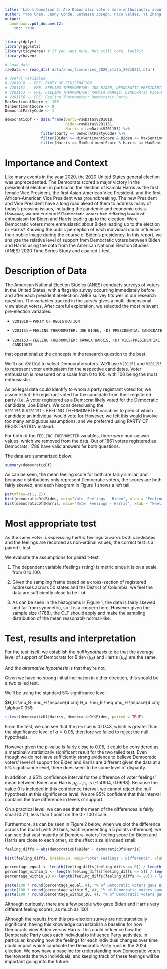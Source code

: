 ```yaml
---
title: 'Lab 1 Question 2: Are Democratic voters more enthusiastic about Joe Biden or Kamala Harris?'
author: "Yao Chen, Jenny Conde, Satheesh Joseph, Paco Valdez, Yi Zhang"
output: 
  bookdown::pdf_document2: 
    toc: true
---
```


\clearpage

```r
library(dplyr)
library(ggplot2) 
library(tidyverse) # if you want more, but still core, toolkit
library(haven)
```


```r
# Load data
rawData <- read_dta('data/anes_timeseries_2020_stata_20210211.dta')

# Useful variables
# V201018 -- PRE: PARTY OF REGISTRATION
# V201151 -- PRE: FEELING THERMOMETER: JOE BIDEN, DEMOCRATIC PRESIDENTIAL CANDIDATE
# V201153 -- PRE: FEELING THERMOMETER: KAMALA HARRIS, DEMOCRATIC VICE-PRESIDENTIAL CANDIDATE
# V201156 -- PRE: Feeling Thermometer: Democratic Party
MaxSentimentScore <- 100
MinSentimentScore <- 0
DemocratPartyCode <- 1

democraticDf <- data.frame(party=rawData$V201018,
                           Biden=rawData$V201151, 
                           Harris = rawData$V201153) %>% 
                filter(party == DemocratPartyCode) %>%
                filter(Biden >= MinSentimentScore & Biden <= MaxSentimentScore) %>%
                filter(Harris >= MinSentimentScore & Harris <= MaxSentimentScore)
```

# Importance and Context
Like many events in the year 2020, the 2020 United States general election was 
unprecedented. The Democrats scored a major victory in the presidential election;
in particular, the election of Kamala Harris as the first female Vice President, 
the first Asian-American Vice President,
and the first African-American Vice President was groundbreaking. 
The new President and Vice President have a long road ahead of them to address
many of today's pressing issues, including the pandemic and economic crisis. However, we 
are curious if Democratic voters had differing levels of enthusiasm for Biden and
Harris leading up to the election. Were Democratic voters more enthusiastic about Biden
leading up to the election or Harris? Knowing the public perception of each individual
could influence their public image during the course of Biden's presidency. 
In this report, we analyze the relative level of support
from Democratic voters between Biden and Harris using the data from the American
National Election Studies (ANES) 2020 Time Series Study and a paired t-test.


# Description of Data

The American National Election Studies (ANES) conducts surveys of voters in the 
United States, with a flagship survey occurring immediately before and after 
each presidential election. ANES survey fits well in our research question. The 
variables tracked in the survey gives a multi-dimensional view about voters.
After careful exploration, we selected the most relevant pre-election variables:

- `V201018` -- `PARTY OF REGISTRATION`

- `V201151` -- `FEELING THERMOMETER: JOE BIDEN, (D) PRESIDENTIAL CANDIDATE`

- `V201153` -- `FEELING THERMOMETER: KAMALA HARRIS, (D) VICE-PRESIDENTIAL CANDIDATE`

that operationalize the concepts in the research question to the best.

We'll use `V201018` to select Democratic voters. We'll use `V201151` and `V201153`
to represent voter enthusiasm for the respective candidates. Voter enthusiasm
is measured on a scale from 0 to 100, with 100 being the most enthusiastic.

As no legal data could identify to whom a party registrant voted for, we assume that the registrant voted for the candidate from their registered party (i.e. A voter registered as a Democrat likely voted for the Democratic candidate, Joe Biden). We considered using the  
`V201156` & `V201157` - FEELING THERMOMETER variables to predict which candidate 
an individual would vote for. However, we felt this would involve too many ambiguous
assumptions, and we preferred using PARTY OF REGISTRATION instead.

For both of the `FEELING THERMOMETER` variables, there were non-answer values,
which we removed from the data. Out of 1861 voters registered as Democrats,
1788 have valid answers for both questions.

The data are summarized below:

``` r
summary(democraticDf)
```

As can be seen, the mean feeling score for both are fairly similar, and because
distributions only represent Democratic voters, 
the scores are both fairly skewed, and each hisogram in Figure 1 shows a left tail.

``` r
par(mfrow=c(1, 2))
hist(democraticDf$Biden, main="Voter Feelings - Biden", xlab = "Feeling Score", ylab = "Number of people", col='blue')
hist(democraticDf$Harris, main="Voter Feelings - Harris", xlab = "Feeling Score", ylab = "Number of people",  col='red')
```


<!-- Our team also verified the credibility of the participant  -->
<!-- feeling to the Party, by cross-checking the participant loyalty to the Democratic -->
<!-- party using the variable V201156. -->


# Most appropriate test 
As the same voter is expressing her/his feelings towards both candidates and the
feelings are recorded as non-ordinal values,
the correct test is a paired t-test.

We evaluate the assumptions for paired t-test:

1. The dependent variable (feelings rating) is metric since it is on a scale from 0 to 100.

2. Given the sampling frame based on a cross-section of registered addresses across 50 states
and the District of Columbia, we feel the data are sufficiently close to be i.i.d.

3. As can be seen in the histograms in Figure 1, the data is fairly skewed and far from symmetric, so it is a concern here. However given the sample size (1788), the CLT should apply and make the sampling distribution of the mean reasonably normal-like.

#    Test, results and interpretation
For the test itself, we establish the *null hypothesis* to be that the average level of
support of Democrats for Biden ($\mu_B$) and Harris ($\mu_H$) are the same.

And *the alternative hypothesis* is that they're not.

Given we have no strong initial inclination in either direction, this should be a two tailed test.

We'll be using the standard $5\%$ significance level.

$H_0: \mu_B=\mu_H \hspace{4 cm} H_a: \mu_B \neq \mu_H \hspace{4 cm} \alpha=0.05$

```r
t.test(democraticDf$Harris, democraticDf$Biden, paired = TRUE)
```

From the test, we can see that the p-value is $0.0743$, which is greater than the
significance level of $\alpha = 0.05$, therefore we failed to reject the null hypothesis.

However given the p-value is fairly close to $0.05$, it could be considered as a
marginally statistically significant result for the two tailed test. Even though we do not have sufficiently strong evidence to
believe Democratic voters' level of support for Biden and Harris are different given the data
at a $5\%$ significance level, there does seem to be some level of disparity.

In addition, a 95% confidence interval for the difference of voter feelings' mean between Biden and Harris $\mu_B-\mu_H$ is (-1.4904, 0.0698). Because the value 0 is included in this
confidence interval, we cannot reject the null hypothesis at this significance level.
We are 95% confident that this interval contains the true difference in levels of support.

On a practical level, we can see that the mean of the differences is fairly small ($0.71$),
less than 1 point on the $0-100$ scale.

Furthermore, as can be seen in Figure 2 below, when we plot the difference across the board (with 20 bins, each
representing a 5 points difference), we can see that vast majority of Democrat voters' feeling score for
Biden and Harris are close to each other, so the effect size is indeed small.

``` r
feeling_diffs = abs(democraticDf$Biden - democraticDf$Harris)

hist(feeling_diffs, breaks=20, main="Voter Feelings - Difference", xlab = "Difference in Feeling Score", ylab = "Number of people")
```

``` r

percentage_equal <- length(feeling_diffs[feeling_diffs == 0]) / length(feeling_diffs)
percentage_within_5 <- length(feeling_diffs[feeling_diffs <= 5]) / length(feeling_diffs)
percentage_within_20 <- length(feeling_diffs[feeling_diffs <= 20]) / length(feeling_diffs)

paste(100 * round(percentage_equal, 4), "% of Democratic voters gave Biden and Harris the same score.")
paste(100 * round(percentage_within_5, 4), "% of Democratic voters gave Biden and Harris scores within 5 pointse.")
paste(100 * round(percentage_within_20, 4), "% of Democratic voters gave Biden and Harris scores within 20 points.")

```


Although curiously, there are a few people who gave Biden and Harris very different
feeling scores, as much as 100!


Although the results from this pre-election survey are not statistically significant,
having this knowledge can establish a baseline for how Democrats view Biden
versus Harris. This could influence how the Democratic Party uses each individual
to influence Party activities. In particular, knowing how the feelings for each
individual changes over time could impact which candidate the Democratic Party runs
in the 2024 election. We now have a baseline for understanding how Democratic
voters feel towards the two individuals, and keeping track of these feelings will
be important going into the future.




